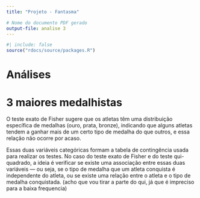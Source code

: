 ```yaml
---
title: "Projeto - Fantasma"

# Nome do documento PDF gerado
output-file: analise 3
---
```


```r
#| include: false
source("rdocs/source/packages.R")

```

# Análises

# 3 maiores medalhistas

::: {#tbl-tex layout-align="center" tbl-pos="H"}
\begin{tabular}{| l |}
\toprule
   \textbf{Grupo} & \textbf{P-valor} & \textbf{Decisão do teste} \\ \hline
    \midrule
    \multicolumn{1}{|c}{\begin{tabular}[c]{@{}c@{}}Atletas\\ Medalhas\end{tabular}} & \multicolumn{1}{c}{0,006} & \multicolumn{1}{c|}{Rejeita $H_0$} \\ \hline
\bottomrule
\end{tabular}
:::

O teste exato de Fisher sugere que os atletas têm uma distribuição específica de medalhas (ouro, prata, bronze), indicando que alguns atletas tendem a ganhar mais de um certo tipo de medalha do que outros, e essa relação não ocorre por acaso.

Essas duas variáveis categóricas formam a tabela de contingência usada para realizar os testes. No caso do teste exato de Fisher e do teste qui-quadrado, a ideia é verificar se existe uma associação entre essas duas variáveis — ou seja, se o tipo de medalha que um atleta conquista é independente do atleta, ou se existe uma relação entre o atleta e o tipo de medalha conquistada. (acho que vou tirar a parte do qui, já que é impreciso para a baixa frequencia)
